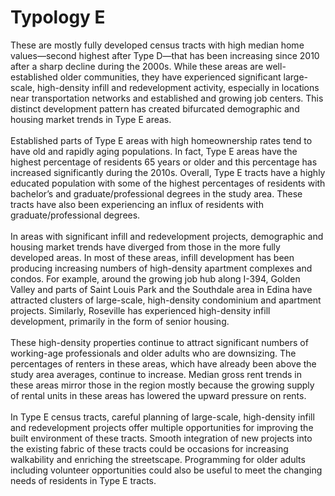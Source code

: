 # Typology E

These are mostly fully developed census tracts with high median home values—second highest after Type D—that has been increasing since 2010 after a sharp decline during the 2000s. While these areas are well-established older communities, they have experienced significant large-scale, high-density infill and redevelopment activity, especially in locations near transportation networks and established and growing job centers. This distinct development pattern has created bifurcated demographic and housing market trends in Type E areas.
<br>
<br>
Established parts of Type E areas with high homeownership rates tend to have old and rapidly aging populations. In fact, Type E areas have the highest percentage of residents 65 years or older and this percentage has increased significantly during the 2010s. Overall, Type E tracts have a highly educated population with some of the highest percentages of residents with bachelor’s and graduate/professional degrees in the study area. These tracts have also been experiencing an influx of residents with graduate/professional degrees.
<br>
<br>
In areas with significant infill and redevelopment projects, demographic and housing market trends have diverged from those in the more fully developed areas. In most of these areas, infill development has been producing increasing numbers of high-density apartment complexes and condos. For example, around the growing job hub along I-394, Golden Valley and parts of Saint Louis Park and the Southdale area in Edina have attracted clusters of large-scale, high-density condominium and apartment projects. Similarly, Roseville has experienced high-density infill development, primarily in the form of senior housing.
<br>
<br>
These high-density properties continue to attract significant numbers of working-age professionals and older adults who are downsizing. The percentages of renters in these areas, which have already been above the study area averages, continue to increase. Median gross rent trends in these areas mirror those in the region mostly because the growing supply of rental units in these areas has lowered the upward pressure on rents.
<br>
<br>
In Type E census tracts, careful planning of large-scale, high-density infill and redevelopment projects offer multiple opportunities for improving the built environment of these tracts. Smooth integration of new projects into the existing fabric of these tracts could be occasions for increasing walkability and enriching the streetscape. Programming for older adults including volunteer opportunities could also be useful to meet the changing needs of residents in Type E tracts.
